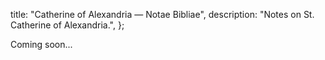   title: "Catherine of Alexandria — Notae Bibliae",
  description: "Notes on St. Catherine of Alexandria.",
};

<Initial text="Catherine of Alexandria" />

Coming soon...
